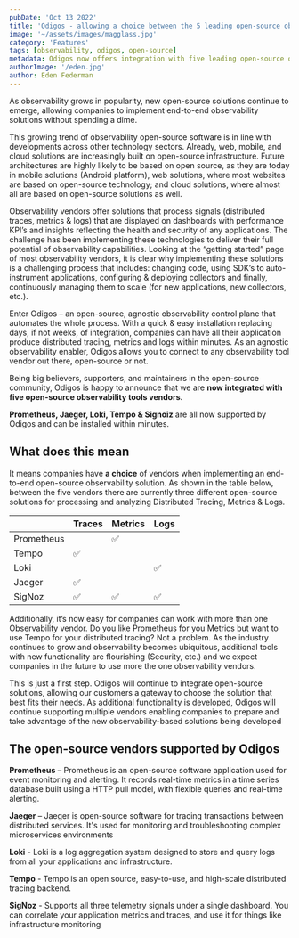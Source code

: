```yaml
---
pubDate: 'Oct 13 2022'
title: 'Odigos - allowing a choice between the 5 leading open-source observability backends'
image: '~/assets/images/magglass.jpg'
category: 'Features'
tags: [observability, odigos, open-source]
metadata: Odigos now offers integration with five leading open-source observability backends like Prometheus, Jaeger, Loki, Tempo, and SigNoz, giving companies the flexibility to choose the best-fit solution for their observability needs and paving the way for multi-vendor observability stacks
authorImage: '/eden.jpg'
author: Eden Federman
---
```


As observability grows in popularity, new open-source solutions continue to emerge, allowing companies to implement end-to-end observability solutions without spending a dime.

This growing trend of observability open-source software is in line with developments across other technology sectors. Already, web, mobile, and cloud solutions are increasingly built on open-source infrastructure. Future architectures are highly likely to be based on open source, as they are today in mobile solutions (Android platform), web solutions, where most websites are based on open-source technology; and cloud solutions, where almost all are based on open-source solutions as well.

Observability vendors offer solutions that process signals (distributed traces, metrics & logs) that are displayed on dashboards with performance KPI’s and insights reflecting the health and security of any applications. The challenge has been implementing these technologies to deliver their full potential of observability capabilities. Looking at the “getting started” page of most observability vendors, it is clear why implementing these solutions is a challenging process that includes: changing code, using SDK’s to auto-instrument applications, configuring & deploying collectors and finally, continuously managing them to scale (for new applications, new collectors, etc.).

Enter Odigos – an open-source, agnostic observability control plane that automates the whole process. With a quick & easy installation replacing days, if not weeks, of integration, companies can have all their application produce distributed tracing, metrics and logs within minutes. As an agnostic observability enabler, Odigos allows you to connect to any observability tool vendor out there, open-source or not.

Being big believers, supporters, and maintainers in the open-source community, Odigos is happy to announce that we are **now integrated with five open-source observability tools vendors.**

**Prometheus, Jaeger, Loki, Tempo & Signoiz** are all now supported by Odigos and can be installed within minutes.

## What does this mean

It means companies have **a choice** of vendors when implementing an end-to-end open-source observability solution. As shown in the table below, between the five vendors there are currently three different open-source solutions for processing and analyzing Distributed Tracing, Metrics & Logs.

|            | Traces | Metrics | Logs |
| ---------- | ------ | ------- | ---- |
| Prometheus |        | ✅      |      |
| Tempo      | ✅     |         |      |
| Loki       |        |         | ✅   |
| Jaeger     | ✅     |         |      |
| SigNoz     | ✅     | ✅      | ✅   |

Additionally, it’s now easy for companies can work with more than one Observability vendor. Do you like Prometheus for you Metrics but want to use Tempo for your distributed tracing? Not a problem. As the industry continues to grow and observability becomes ubiquitous, additional tools with new functionality are flourishing (Security, etc.) and we expect companies in the future to use more the one observability vendors.

This is just a first step. Odigos will continue to integrate open-source solutions, allowing our customers a gateway to choose the solution that best fits their needs. As additional functionality is developed, Odigos will continue supporting multiple vendors enabling companies to prepare and take advantage of the new observability-based solutions being developed

## The open-source vendors supported by Odigos

**Prometheus** – Prometheus is an open-source software application used for event monitoring and alerting. It records real-time metrics in a time series database built using a HTTP pull model, with flexible queries and real-time alerting.

**Jaeger** – Jaeger is open-source software for tracing transactions between distributed services. It's used for monitoring and troubleshooting complex microservices environments

**Loki** - Loki is a log aggregation system designed to store and query logs from all your applications and infrastructure.

**Tempo** - Tempo is an open source, easy-to-use, and high-scale distributed tracing backend.

**SigNoz** - Supports all three telemetry signals under a single dashboard. You can correlate your application metrics and traces, and use it for things like infrastructure monitoring
